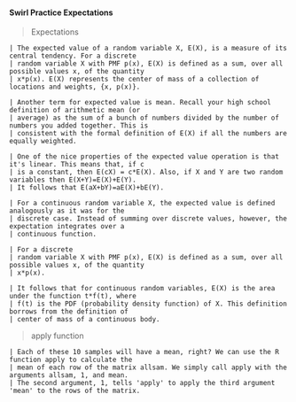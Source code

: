 #### Swirl Practice Expectations
> Expectations
```
| The expected value of a random variable X, E(X), is a measure of its central tendency. For a discrete
| random variable X with PMF p(x), E(X) is defined as a sum, over all possible values x, of the quantity
| x*p(x). E(X) represents the center of mass of a collection of locations and weights, {x, p(x)}.

| Another term for expected value is mean. Recall your high school definition of arithmetic mean (or
| average) as the sum of a bunch of numbers divided by the number of numbers you added together. This is
| consistent with the formal definition of E(X) if all the numbers are equally weighted.

| One of the nice properties of the expected value operation is that it's linear. This means that, if c
| is a constant, then E(cX) = c*E(X). Also, if X and Y are two random variables then E(X+Y)=E(X)+E(Y).
| It follows that E(aX+bY)=aE(X)+bE(Y).

| For a continuous random variable X, the expected value is defined analogously as it was for the
| discrete case. Instead of summing over discrete values, however, the expectation integrates over a
| continuous function.

| For a discrete
| random variable X with PMF p(x), E(X) is defined as a sum, over all possible values x, of the quantity
| x*p(x).

| It follows that for continuous random variables, E(X) is the area under the function t*f(t), where
| f(t) is the PDF (probability density function) of X. This definition borrows from the definition of
| center of mass of a continuous body.
```


> apply function
```
| Each of these 10 samples will have a mean, right? We can use the R function apply to calculate the
| mean of each row of the matrix allsam. We simply call apply with the arguments allsam, 1, and mean.
| The second argument, 1, tells 'apply' to apply the third argument 'mean' to the rows of the matrix.
```




